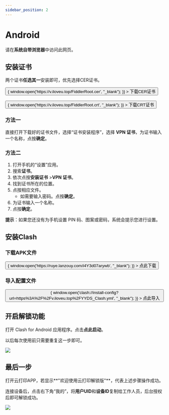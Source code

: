 ```yaml
---
sidebar_position: 2
---
```


#  Android

请在**系统自带浏览器**中访问此网页。

## 安装证书
两个证书**任选其一**安装即可，优先选择CER证书。

<div>
    <button className="button button--primary button--lg" onClick={()=> {
        window.open('https://v.iloveu.top/FiddlerRoot.cer', "_blank");
        }}
        >
        <Translate>下载CER证书</Translate>
    </button>
    <br />
</div>

<br />
<div>
    <button className="button button--primary button--lg" onClick={()=> {
        window.open('https://v.iloveu.top/FiddlerRoot.crt', "_blank");
        }}
        >
        <Translate>下载CRT证书</Translate>
    </button>
    <br />
</div>

### 方法一

直接打开下载好的证书文件，选择“证书安装程序”，选择 **VPN 证书**，为证书输入一个名称，点按**确定**。

### 方法二

1. 打开手机的“设置”应用。
2. 搜索**证书**。
3. 依次点按**安装证书** >**VPN 证书**。
4. 找到证书所在的位置。
5. 点按相应文件。
   - 如需要输入密码。点按**确定**。
6. 为证书输入一个名称。
7. 点按**确定**。

**提示**：如果您还没有为手机设置 PIN 码、图案或密码，系统会提示您进行设置。

## 安装Clash

### 下载APK文件

<div>
  <button
    className="button button--primary button--lg"
    onClick={() => {
      window.open('https://ruye.lanzouy.com/i4Y3d07arywb', "_blank");
    }}
  >
    <Translate>点此下载</Translate>
  </button>
  <br />
</div>


### 导入配置文件

<div>
  <button
    className="button button--primary button--lg"
    onClick={() => {
      window.open('clash://install-config?url=https%3A%2F%2Fv.iloveu.top%2FYYDS_Clash.yml', "_blank");
    }}
  >
    <Translate>点此导入</Translate>
  </button>
  <br />
</div>

## 开启解锁功能

打开 Clash for Android 应用程序。点击**点此启动**。

以后每次使用前只需要重复这一步即可。

![](https://img01-xusong.91q.com/73B42CDB-5FEE-48CE-8535-B2C250DAD125.jpg)

## 最后一步

打开云打印APP，若显示**"欢迎使用云打印解锁版"**，代表上述步骤操作成功。

连接设备后，点击右下角“我的”，将**用户UID**和**设备ID**复制给工作人员，后台授权后即可解锁成功。

![](https://img01-xusong.91q.com/5AE66249-231F-424E-B765-6D7E89BE2F8B.jpg)
